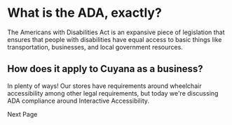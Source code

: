 
<SEO title="Page two" />

# What is the ADA, exactly?

The Americans with Disabilities Act is an expansive piece of legislation that ensures that people with disabilities have equal access to basic things like transportation, businesses, and local government resources.

## How does it apply to Cuyana as a business?

In plenty of ways! Our stores have requirements around wheelchair accessibility among other legal requirements, but today we're discussing ADA compliance around Interactive Accessibility.

<Link to="/2">Next Page</Link>